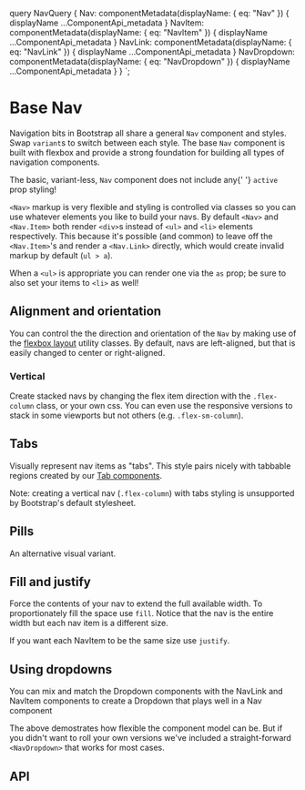 


  query NavQuery {
    Nav: componentMetadata(displayName: { eq: "Nav" }) {
      displayName
      ...ComponentApi_metadata
    }
    NavItem: componentMetadata(displayName: { eq: "NavItem" }) {
      displayName
      ...ComponentApi_metadata
    }
    NavLink: componentMetadata(displayName: { eq: "NavLink" }) {
      displayName
      ...ComponentApi_metadata
    }
    NavDropdown: componentMetadata(displayName: { eq: "NavDropdown" }) {
      displayName
      ...ComponentApi_metadata
    }
  }
`;

# Base Nav

Navigation bits in Bootstrap all share a general `Nav`
component and styles. Swap `variant`s to switch between each
style. The base `Nav` component is built with flexbox and
provide a strong foundation for building all types of navigation
components.

<Callout theme="warning">
  The basic, variant-less, <code>Nav</code> component does not include any{' '}
  <code>active</code> prop styling!
</Callout>

<ReactPlayground codeText={NavBasic} />

`<Nav>` markup is very flexible and styling is controlled via classes so you can
use whatever elements you like to build your navs. By default `<Nav>` and `<Nav.Item>` both
render `<div>`s instead of `<ul>` and `<li>` elements respectively.
This because it's possible (and common) to leave off the `<Nav.Item>`'s and
render a `<Nav.Link>` directly, which would create invalid markup by default (`ul > a`).

When a `<ul>` is appropriate you can render one via the `as` prop; be sure to
also set your items to `<li>` as well!

<ReactPlayground codeText={NavList} />


## Alignment and orientation

You can control the the direction and orientation of the
`Nav` by making use of the [flexbox layout][0] utility classes.
By default, navs are left-aligned, but that is easily changed to center or right-aligned.

<ReactPlayground codeText={NavAlignement} />

### Vertical

Create stacked navs by changing the flex item direction with the
`.flex-column` class, or your own css. You can even use the
responsive versions to stack in some viewports but not others (e.g.
`.flex-sm-column`).

<ReactPlayground codeText={NavStacked} />

## Tabs

Visually represent nav items as "tabs". This style pairs nicely with
tabbable regions created by our [Tab components](../tabs/).

Note: creating a vertical nav (`.flex-column`) with tabs styling is unsupported by Bootstrap's default stylesheet.

<ReactPlayground codeText={Tabs} />

## Pills

An alternative visual variant.

<ReactPlayground codeText={Pills} />

## Fill and justify

Force the contents of your nav to extend the full available width. To
proportionately fill the space use `fill`. Notice that the
nav is the entire width but each nav item is a different size.

<ReactPlayground codeText={NavFill} />

If you want each NavItem to be the same size use `justify`.

<ReactPlayground codeText={NavJustified} />

## Using dropdowns

You can mix and match the Dropdown components with the NavLink and
NavItem components to create a Dropdown that plays well in a Nav
component

<CodeBlock codeText={NavDropdownImpl} />

The above demostrates how flexible the component model can be. But if
you didn't want to roll your own versions we've included a
straight-forward `<NavDropdown>` that works for most cases.

<ReactPlayground codeText={NavDropdown} />

## API

<ComponentApi metadata={props.data.Nav} />
<ComponentApi metadata={props.data.NavItem} exportedBy={props.data.Nav} />
<ComponentApi metadata={props.data.NavLink} exportedBy={props.data.Nav} />
<ComponentApi metadata={props.data.NavDropdown} exportedBy={props.data.Nav} />


[0]: https://getbootstrap.com/docs/4.0/layout/grid/#horizontal-alignment
